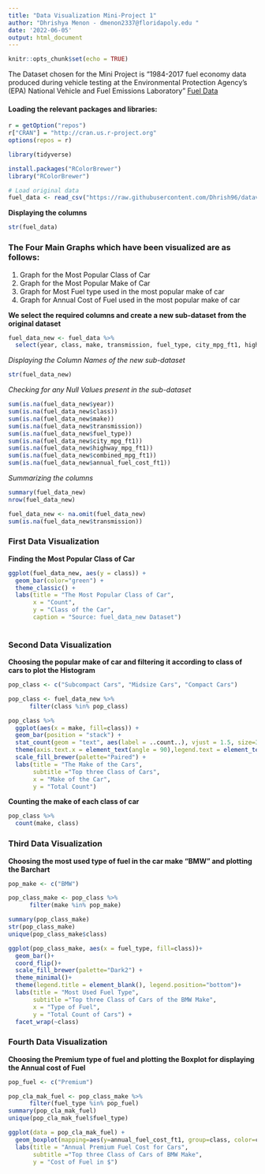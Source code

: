 ```yaml
---
title: "Data Visualization Mini-Project 1"
author: "Dhrishya Menon - dmenon2337@floridapoly.edu "
date: '2022-06-05'
output: html_document
---
```


```r
knitr::opts_chunk$set(echo = TRUE)
```


The Dataset chosen for the Mini Project is "1984-2017 fuel economy data produced during vehicle testing at the Environmental Protection Agency’s (EPA) National Vehicle and Fuel Emissions Laboratory"
[Fuel Data ](https://raw.githubusercontent.com/reisanar/datasets/master/fuel.csv) 

#### Loading the relevant packages and libraries:

```r

r = getOption("repos")
r["CRAN"] = "http://cran.us.r-project.org"
options(repos = r)

library(tidyverse)

install.packages("RColorBrewer")                   
library("RColorBrewer")

# Load original data
fuel_data <- read_csv("https://raw.githubusercontent.com/Dhrish96/dataviz_final_project/main/data/fuel.csv")

```


**Displaying the columns**

```r
str(fuel_data)
```
### The Four Main Graphs which have been visualized are as follows: 

1) Graph for the Most Popular Class of Car
2) Graph for the Most Popular Make of Car
3) Graph for Most Fuel type used in the most popular make of car
4) Graph for Annual Cost of Fuel used in the most popular make of car

**We select the required columns and create a new sub-dataset from the original dataset**

```r
fuel_data_new <- fuel_data %>%
  select(year, class, make, transmission, fuel_type, city_mpg_ft1, highway_mpg_ft1, combined_mpg_ft1, annual_fuel_cost_ft1)
```

*Displaying the Column Names of the new sub-dataset*
```r
str(fuel_data_new)
```
*Checking for any Null Values present in the sub-dataset*
```r
sum(is.na(fuel_data_new$year))
sum(is.na(fuel_data_new$class))
sum(is.na(fuel_data_new$make))
sum(is.na(fuel_data_new$transmission))
sum(is.na(fuel_data_new$fuel_type))
sum(is.na(fuel_data_new$city_mpg_ft1))
sum(is.na(fuel_data_new$highway_mpg_ft1))
sum(is.na(fuel_data_new$combined_mpg_ft1))
sum(is.na(fuel_data_new$annual_fuel_cost_ft1))
```
*Summarizing the columns*
```r
summary(fuel_data_new)
nrow(fuel_data_new)
```
```r
fuel_data_new <- na.omit(fuel_data_new)
sum(is.na(fuel_data_new$transmission))
```
### First Data Visualization

**Finding the Most Popular Class of Car**

```r
ggplot(fuel_data_new, aes(y = class)) +
  geom_bar(color="green") +
  theme_classic() +
  labs(title = "The Most Popular Class of Car",
       x = "Count",
       y = "Class of the Car",
       caption = "Source: fuel_data_new Dataset")
  

```

### Second Data Visualization
**Choosing the popular make of car and filtering it according to class of cars to plot the Histogram**


```r
pop_class <- c("Subcompact Cars", "Midsize Cars", "Compact Cars")

pop_class <- fuel_data_new %>% 
      filter(class %in% pop_class)

pop_class %>%
  ggplot(aes(x = make, fill=class)) +
  geom_bar(position = "stack") + 
  stat_count(geom = "text", aes(label = ..count..), vjust = 1.5, size=3) +
  theme(axis.text.x = element_text(angle = 90),legend.text = element_text(size=7), legend.position="none") +
  scale_fill_brewer(palette="Paired") +
  labs(title = "The Make of the Cars",
       subtitle ="Top three Class of Cars",
       x = "Make of the Car",
       y = "Total Count")   
```

**Counting the make of each class of car**

```r
pop_class %>%
  count(make, class) 
```

### Third Data Visualization
**Choosing the most used type of fuel in the car make "BMW" and plotting the Barchart**


```r
pop_make <- c("BMW")

pop_class_make <- pop_class %>% 
      filter(make %in% pop_make)

summary(pop_class_make)
str(pop_class_make)
unique(pop_class_make$class)

```



```r
ggplot(pop_class_make, aes(x = fuel_type, fill=class))+
  geom_bar()+
  coord_flip()+
  scale_fill_brewer(palette="Dark2") +
  theme_minimal()+
  theme(legend.title = element_blank(), legend.position="bottom")+
  labs(title = "Most Used Fuel Type",
       subtitle ="Top three Class of Cars of the BMW Make",
       x = "Type of Fuel",
       y = "Total Count of Cars") + 
  facet_wrap(~class)
```

### Fourth Data Visualization
**Choosing the Premium type of fuel and plotting the Boxplot for displaying the Annual cost of Fuel**


```r

pop_fuel <- c("Premium")

pop_cla_mak_fuel <- pop_class_make %>% 
      filter(fuel_type %in% pop_fuel)
summary(pop_cla_mak_fuel)
unique(pop_cla_mak_fuel$fuel_type)

```



```r
ggplot(data = pop_cla_mak_fuel) + 
  geom_boxplot(mapping=aes(y=annual_fuel_cost_ft1, group=class, color=class))+
  labs(title = "Annual Premium Fuel Cost for Cars",
       subtitle ="Top three Class of Cars of BMW Make",
       y = "Cost of Fuel in $")  

```


